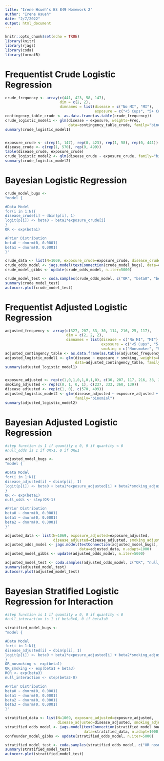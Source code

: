 ---
title: "Irene Hsueh's BS 849 Homework 2"
author: "Irene Hsueh"
date: "2/7/2022"
output: html_document
---

```{r setup, include=FALSE}
knitr::opts_chunk$set(echo = TRUE)
library(knitr)
library(rjags)
library(coda)
library(formatR)
```


# Frequentist Crude Logistic Regression 
```{r}
crude_frequency <- array(c(441, 423, 58, 147),
                         dim = c(2, 2), 
                         dimnames = list(disease = c("No MI", "MI"),
                                         exposure = c("<5 Cups", "5+ Cups")))
contingency_table_crude <- as.data.frame(as.table(crude_frequency))
crude_logistic_model1 <- glm(disease ~ exposure, weights=Freq, 
                             data=contingency_table_crude, family="binomial")
summary(crude_logistic_model1)


exposure_crude <- c(rep(1, 147), rep(0, 423), rep(1, 58), rep(0, 441))
disease_crude <- c(rep(1, 570), rep(0, 499))
table(disease_crude, exposure_crude)
crude_logistic_model2 <- glm(disease_crude ~ exposure_crude, family="binomial")
summary(crude_logistic_model2)
```



# Bayesian Logistic Regression 
```{r}
crude_model_bugs <- 
"model {

#Data Model
for(i in 1:N){
disease_crude[i] ~ dbin(p[i], 1)
logit(p[i]) <- beta0 + beta1*exposure_crude[i]
}
OR <- exp(beta1)

#Prior Distribution 
beta0 ~ dnorm(0, 0.0001)
beta1 ~ dnorm(0, 0.0001)
}"

crude_data <- list(N=1069, exposure_crude=exposure_crude, disease_crude=disease_crude)
crude_odds_model <- jags.model(textConnection(crude_model_bugs), data=crude_data, n.adapt=2000)
crude_model_gibbs <- update(crude_odds_model, n.iter=5000)

crude_model_test <- coda.samples(crude_odds_model, c("OR", "beta0", "beta1"), n.iter=10000)
summary(crude_model_test)
autocorr.plot(crude_model_test)
```



# Frequentist Adjusted Logistic Regression 
```{r}
adjusted_frequency <- array(c(327, 207, 33, 30, 114, 216, 25, 117),
                            dim = c(2, 2, 2), 
                            dimnames = list(disease = c("No MI", "MI"),
                                            exposure = c("<5 Cups", "5+ Cups"),
                                            smoking = c("Nonsmoker", "Smoker")))
adjusted_contingency_table <- as.data.frame(as.table(adjusted_frequency))
adjusted_logistic_model1 <- glm(disease ~ exposure + smoking, weights=Freq,
                                data=adjusted_contingency_table, family="binomial")
summary(adjusted_logistic_model1)


exposure_adjusted <- rep(c(1,0,1,0,1,0,1,0), c(30, 207, 117, 216, 33, 327, 25, 114)) 
smoking_adjusted <- rep(c(0, 1, 0, 1), c(237, 333, 360, 139))
disease_adjusted <- rep(c(1, 0), c(570, 499))
adjusted_logistic_model2 <- glm(disease_adjusted ~ exposure_adjusted + smoking_adjusted,
                                family="binomial")
summary(adjusted_logistic_model2)
```



# Bayesian Adjusted Logistic Regression 
```{r}
#step function is 1 if quantity ≥ 0, 0 if quantity < 0
#null_odds is 1 if OR>1, 0 if OR≤1 

adjusted_model_bugs <- 
"model {

#Data Model
for(i in 1:N){
disease_adjusted[i] ~ dbin(p[i], 1)
logit(p[i]) <- beta0 + beta1*exposure_adjusted[i] + beta2*smoking_adjusted[i]
}
OR <- exp(beta1)
null_odds <- step(OR-1)

#Prior Distribution 
beta0 ~ dnorm(0, 0.0001)
beta1 ~ dnorm(0, 0.0001)
beta2 ~ dnorm(0, 0.0001)
}"

adjusted_data <- list(N=1069, exposure_adjusted=exposure_adjusted,
                      disease_adjusted=disease_adjusted, smoking_adjusted=smoking_adjusted)
adjusted_odds_model <- jags.model(textConnection(adjusted_model_bugs), 
                                  data=adjusted_data, n.adapt=1000)
adjusted_model_gibbs <- update(adjusted_odds_model, n.iter=5000)

adjusted_model_test <- coda.samples(adjusted_odds_model, c("OR", "null_odds","beta0", "beta1", "beta2"), n.iter=10000)
summary(adjusted_model_test)
autocorr.plot(adjusted_model_test)
```



# Bayesian Stratified Logistic Regression for Interaction
```{r}
#step function is 1 if quantity ≥ 0, 0 if quantity < 0
#null_interaction is 1 if beta3>0, 0 if beta3≤0 

stratified_model_bugs <- 
"model {

#Data Model
for(i in 1:N){
disease_adjusted[i] ~ dbin(p[i], 1)
logit(p[i]) <- beta0 + beta1*exposure_adjusted[i] + beta2*smoking_adjusted[i] + beta3*exposure_adjusted[i]*smoking_adjusted[i]
}
OR_nosmoking <- exp(beta1)
OR_smoking <- exp(beta1 + beta3)
ROR <- exp(beta3)
null_interaction <- step(beta3-0)

#Prior Distribution 
beta0 ~ dnorm(0, 0.0001)
beta1 ~ dnorm(0, 0.0001)
beta2 ~ dnorm(0, 0.0001)
beta3 ~ dnorm(0, 0.0001)
}"

stratified_data <- list(N=1069, exposure_adjusted=exposure_adjusted,
                        disease_adjusted=disease_adjusted, smoking_adjusted=smoking_adjusted)
stratified_odds_model <- jags.model(textConnection(stratified_model_bugs),
                                    data=stratified_data, n.adapt=1000)
confounder_model_gibbs <- update(stratified_odds_model, n.iter=5000)

stratified_model_test <- coda.samples(stratified_odds_model, c("OR_nosmoking", "OR_smoking", "ROR", "null_interaction", "beta0", "beta1", "beta2", "beta3"), n.iter=10000)
summary(stratified_model_test)
autocorr.plot(stratified_model_test)
```



